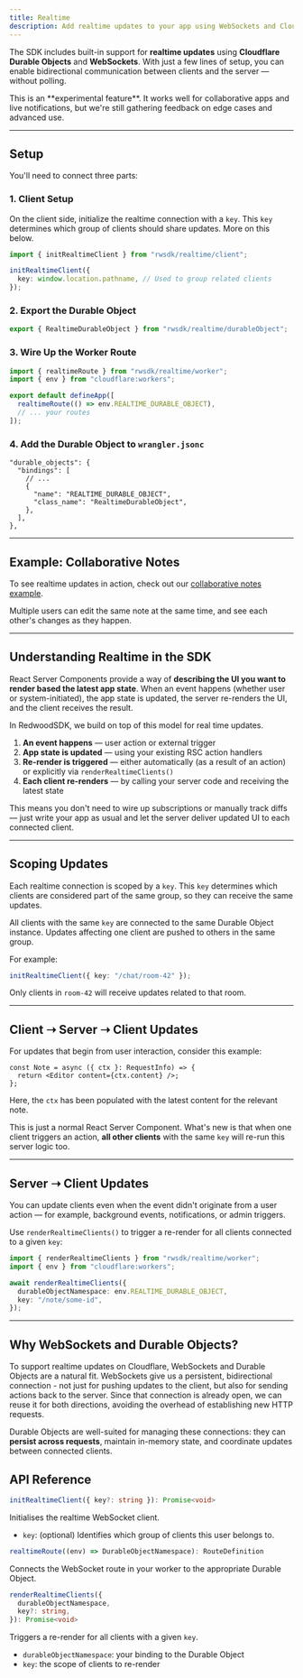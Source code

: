 ```yaml
---
title: Realtime
description: Add realtime updates to your app using WebSockets and Cloudflare Durable Objects.
---
```



The SDK includes built-in support for **realtime updates** using **Cloudflare Durable Objects** and **WebSockets**. With just a few lines of setup, you can enable bidirectional communication between clients and the server — without polling.

<Aside>
  This is an **experimental feature**. It works well for collaborative apps and
  live notifications, but we're still gathering feedback on edge cases and
  advanced use.
</Aside>

---

## Setup

You'll need to connect three parts:

### 1. Client Setup

On the client side, initialize the realtime connection with a `key`. This `key` determines which group of clients should share updates. More on this below.

```ts title="src/client.tsx"
import { initRealtimeClient } from "rwsdk/realtime/client";

initRealtimeClient({
  key: window.location.pathname, // Used to group related clients
});
```

### 2. Export the Durable Object

```ts title="src/worker.ts"
export { RealtimeDurableObject } from "rwsdk/realtime/durableObject";
```

### 3. Wire Up the Worker Route

```ts title="src/worker.ts"
import { realtimeRoute } from "rwsdk/realtime/worker";
import { env } from "cloudflare:workers";

export default defineApp([
  realtimeRoute(() => env.REALTIME_DURABLE_OBJECT),
  // ... your routes
]);
```

### 4. Add the Durable Object to `wrangler.jsonc`

```
"durable_objects": {
  "bindings": [
    // ...
    {
      "name": "REALTIME_DURABLE_OBJECT",
      "class_name": "RealtimeDurableObject",
    },
  ],
},
```

---

## Example: Collaborative Notes

To see realtime updates in action, check out our [collaborative notes example](https://github.com/redwoodjs/example-realtime-notes).

Multiple users can edit the same note at the same time, and see each other's changes as they happen.

---

## Understanding Realtime in the SDK

React Server Components provide a way of **describing the UI you want to render based the latest app state**. When an event happens (whether user or system-initiated), the app state is updated, the server re-renders the UI, and the client receives the result.

In RedwoodSDK, we build on top of this model for real time updates.

1. **An event happens** — user action or external trigger
2. **App state is updated** — using your existing RSC action handlers
3. **Re-render is triggered** — either automatically (as a result of an action) or explicitly via `renderRealtimeClients()`
4. **Each client re-renders** — by calling your server code and receiving the latest state

This means you don't need to wire up subscriptions or manually track diffs — just write your app as usual and let the server deliver updated UI to each connected client.

---

## Scoping Updates

Each realtime connection is scoped by a `key`. This `key` determines which clients are considered part of the same group, so they can receive the same updates.

All clients with the same `key` are connected to the same Durable Object instance. Updates affecting one client are pushed to others in the same group.

For example:

```ts
initRealtimeClient({ key: "/chat/room-42" });
```

Only clients in `room-42` will receive updates related to that room.

---

## Client ➝ Server ➝ Client Updates

For updates that begin from user interaction, consider this example:

```tsx
const Note = async ({ ctx }: RequestInfo) => {
  return <Editor content={ctx.content} />;
};
```

Here, the `ctx` has been populated with the latest content for the relevant note.

This is just a normal React Server Component. What's new is that when one client triggers an action, **all other clients** with the same `key` will re-run this server logic too.

---

## Server ➝ Client Updates

You can update clients even when the event didn't originate from a user action — for example, background events, notifications, or admin triggers.

Use `renderRealtimeClients()` to trigger a re-render for all clients connected to a given `key`:

```ts
import { renderRealtimeClients } from "rwsdk/realtime/worker";
import { env } from "cloudflare:workers";

await renderRealtimeClients({
  durableObjectNamespace: env.REALTIME_DURABLE_OBJECT,
  key: "/note/some-id",
});
```

---

## Why WebSockets and Durable Objects?

To support realtime updates on Cloudflare, WebSockets and Durable Objects are a natural fit. WebSockets give us a persistent, bidirectional connection - not just for pushing updates to the client, but also for sending actions back to the server. Since that connection is already open, we can reuse it for both directions, avoiding the overhead of establishing new HTTP requests.

Durable Objects are well-suited for managing these connections: they can **persist across requests**, maintain in-memory state, and coordinate updates between connected clients.

## API Reference

```ts
initRealtimeClient({ key?: string }): Promise<void>
```

Initialises the realtime WebSocket client.

- `key`: (optional) Identifies which group of clients this user belongs to.

```ts
realtimeRoute((env) => DurableObjectNamespace): RouteDefinition
```

Connects the WebSocket route in your worker to the appropriate Durable Object.

```ts
renderRealtimeClients({
  durableObjectNamespace,
  key?: string,
}): Promise<void>
```

Triggers a re-render for all clients with a given `key`.

- `durableObjectNamespace`: your binding to the Durable Object
- `key`: the scope of clients to re-render
